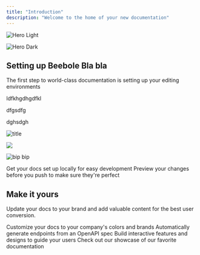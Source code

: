 ```yaml
---
title: "Introduction"
description: "Welcome to the home of your new documentation"
---
```


<img
  className="block dark:hidden"
  src="/images/hero-light.png"
  alt="Hero Light"
/>

<img
  className="hidden dark:block"
  src="/images/hero-dark.png"
  alt="Hero Dark"
/>

## Setting up Beebole Bla bla

The first step to world-class documentation is setting up your editing environments

<Warning>
  ldfkhgdhgdfkl

  dfgsdfg

  dghsdgh
</Warning>

![title](https://ik.imagekit.io/beebole/Documentation/Screenshot%202025-06-04%20at%2014.15.28.png?updatedAt=1749039466145)

![](https://ik.imagekit.io/beebole/Documentation/Screenshot%202025-06-04%20at%2014.15.28.png?updatedAt=1749039466145)

![bip bip](https://ik.imagekit.io/beebole/Documentation/Screenshot%202025-06-04%20at%2012.09.22_zCzJ8v5S4.png?updatedAt=1749042046238)

<CardGroup cols={2}>
  <Card title="Edit Your Docs" icon="pen-to-square" href="https://mintlify.com/docs/quickstart">
    Get your docs set up locally for easy development
  </Card>
  <Card title="Preview Changes" icon="image" href="https://mintlify.com/docs/development">
    Preview your changes before you push to make sure they're perfect
  </Card>
</CardGroup>

## Make it yours

Update your docs to your brand and add valuable content for the best user conversion.

<CardGroup cols={2}>
  <Card title="Customize Style" icon="palette" href="https://mintlify.com/docs/settings/global">
    Customize your docs to your company's colors and brands
  </Card>
  <Card title="Reference APIs" icon="code" href="https://mintlify.com/docs/api-playground/openapi">
    Automatically generate endpoints from an OpenAPI spec
  </Card>
  <Card title="Add Components" icon="screwdriver-wrench" href="https://mintlify.com/docs/content/components/accordions">
    Build interactive features and designs to guide your users
  </Card>
  <Card title="Get Inspiration" icon="stars" href="https://mintlify.com/customers">
    Check out our showcase of our favorite documentation
  </Card>
</CardGroup>